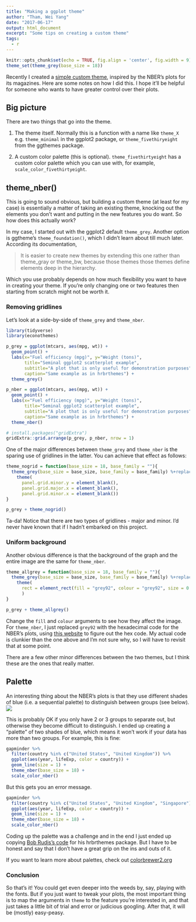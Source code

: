 ```yaml
---
title: "Making a ggplot theme"
author: "Tham, Wei Yang"
date: "2017-06-17"
output: html_document
excerpt: "Some tips on creating a custom theme"
tags:
  - r
---
```


```r
knitr::opts_chunk$set(echo = TRUE, fig.align = 'center', fig.width = 9)
theme_set(theme_grey(base_size = 18))
```

Recently I created a [simple custom theme](https://github.com/weiyangtham/econothemes), inspired by the NBER's plots for its magazines. Here are some notes on how I did this. I hope it'll be helpful for someone who wants to have greater control over their plots. 

## Big picture
There are two things that go into the theme.

1. The theme itself. Normally this is a function with a name like `theme_X` e.g. `theme_minimal` in the ggplot2 package, or `theme_fivethiryeight` from the ggthemes package. 

2. A custom color palette (this is optional). `theme_fivethirtyeight` has a custom color palette which you can use with, for example, `scale_color_fivethirtyeight`. 

## theme_nber()
This is going to sound obvious, but building a custom theme (at least for my case) is essentially a matter of taking an existing theme, knocking out the elements you don't want and putting in the new features you do want. So how does this actually work?

In my case, I started out with the ggplot2 default `theme_grey`. Another option is ggtheme's `theme_foundation()`, which I didn't learn about till much later. According its documentation, 

> It is easier to create new themes by extending this one rather than theme_gray or theme_bw, because those themes those themes define elements deep in the hierarchy.

Which you use probably depends on how much flexibility you want to have in creating your theme. If you're only changing one or two features then starting from scratch might not be worth it. 

### Removing gridlines

Let's look at a side-by-side of `theme_grey` and `theme_nber`. 

```r
library(tidyverse)
library(econothemes)

p_grey = ggplot(mtcars, aes(mpg, wt)) +
  geom_point() +
  labs(x="Fuel efficiency (mpg)", y="Weight (tons)",
       title="Seminal ggplot2 scatterplot example",
       subtitle="A plot that is only useful for demonstration purposes",
       caption="Same example as in hrbrthemes") + 
  theme_grey()

p_nber = ggplot(mtcars, aes(mpg, wt)) +
  geom_point() +
  labs(x="Fuel efficiency (mpg)", y="Weight (tons)",
       title="Seminal ggplot2 scatterplot example",
       subtitle="A plot that is only useful for demonstration purposes",
       caption="Same example as in hrbrthemes") + 
  theme_nber()

# install.packages("gridExtra")
gridExtra::grid.arrange(p_grey, p_nber, nrow = 1)

```


One of the major differences between `theme_grey` and `theme_nber` is the sparing use of gridlines in the latter. You can achieve that effect as follows:

```r
theme_nogrid = function(base_size = 18, base_family = ""){
  theme_grey(base_size = base_size, base_family = base_family) %+replace%
    theme(
      panel.grid.minor.y = element_blank(),
      panel.grid.major.x = element_blank(),
      panel.grid.minor.x = element_blank())
}

p_grey + theme_nogrid()

```

Ta-da! Notice that there are two types of gridlines - major and minor. I'd never have known that if I hadn't embarked on this project.

### Uniform background
Another obvious difference is that the background of the graph and the entire image are the same for `theme_nber`. 

```r
theme_allgrey = function(base_size = 18, base_family = ""){
  theme_grey(base_size = base_size, base_family = base_family) %+replace%
    theme(
      rect = element_rect(fill = "grey92", colour = "grey92", size = 0.5, linetype = 1)
      )
}

p_grey + theme_allgrey()
```

Change the `fill` and `colour` arguments to see how they affect the image. For `theme_nber`, I just replaced `grey92` with the hexadecimal code for the NBER's plots, using [this website](http://html-color-codes.info/colors-from-image/) to figure out the hex code. My actual code is clunkier than the one above and I'm not sure why, so I will have to revisit that at some point. 

There are a few other minor differences between the two themes, but I think these are the ones that really matter. 

## Palette
An interesting thing about the NBER's plots is that they use different shades of blue (i.e. a sequential palette) to distinguish between groups (see below). ![][nber_h1b]

[nber_h1b]: https://weiyangtham.github.io/images/nber_h1b.jpg

This is probably OK if you only have 2 or 3 groups to separate out, but otherwise they become difficult to distinguish. I ended up creating a "palette" of two shades of blue, which means it won't work if your data has more than two groups. For example, this is fine:

```r
gapminder %>% 
  filter(country %in% c("United States", "United Kingdom")) %>% 
  ggplot(aes(year, lifeExp, color = country)) + 
  geom_line(size = 1) + 
  theme_nber(base_size = 18) + 
  scale_color_nber()

```

But this gets you an error message. 

```r
gapminder %>% 
  filter(country %in% c("United States", "United Kingdom", "Singapore")) %>% 
  ggplot(aes(year, lifeExp, color = country)) + 
  geom_line(size = 1) + 
  theme_nber(base_size = 18) + 
  scale_color_nber()
```

Coding up the palette was a challenge and in the end I just ended up copying [Bob Rudis's code](https://github.com/hrbrmstr/hrbrthemes/blob/master/R/color.r) for his hrbrthemes package. But I have to be honest and say that I don't have a great grip on the ins and outs of it. 

If you want to learn more about palettes, check out [colorbrewer2.org](colorbrewer2.org)

### Conclusion

So that's it! You could get even deeper into the weeds by, say, playing with the fonts. But if you just want to tweak your plots, the most important thing is to map the arguments in `theme` to the feature you're interested in, and that just takes a little bit of trial and error or judicious googling. After that, it will be (mostly) easy-peasy. 






